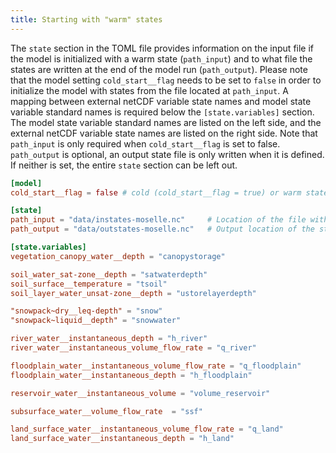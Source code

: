 ```yaml
---
title: Starting with "warm" states
---
```


The `state` section in the TOML file provides information on the input file if the model is
initialized with a warm state (`path_input`) and to what file the states are written at the
end of the model run (`path_output`). Please note that the model setting `cold_start__flag`
needs to be set to `false` in order to initialize the model with states from the file
located at `path_input`. A mapping between external netCDF variable state names and model
state variable standard names is required below the `[state.variables]` section. The model
state variable standard names are listed on the left side, and the external netCDF variable
state names are listed on the right side. Note that `path_input` is only required when
`cold_start__flag` is set to false. `path_output` is optional, an output state file is only
written when it is defined. If neither is set, the entire `state` section can be left out.

```toml
[model]
cold_start__flag = false # cold (cold_start__flag = true) or warm state (cold_start__flag = false), default is true

[state]
path_input = "data/instates-moselle.nc"     # Location of the file with the input states
path_output = "data/outstates-moselle.nc"   # Output location of the states after the model run

[state.variables]
vegetation_canopy_water__depth = "canopystorage"

soil_water_sat-zone__depth = "satwaterdepth"
soil_surface__temperature = "tsoil"
soil_layer_water_unsat-zone__depth = "ustorelayerdepth"

"snowpack~dry__leq-depth" = "snow"
"snowpack~liquid__depth" = "snowwater"

river_water__instantaneous_depth = "h_river"
river_water__instantaneous_volume_flow_rate = "q_river"

floodplain_water__instantaneous_volume_flow_rate = "q_floodplain"
floodplain_water__instantaneous_depth = "h_floodplain"

reservoir_water__instantaneous_volume = "volume_reservoir"

subsurface_water__volume_flow_rate  = "ssf"

land_surface_water__instantaneous_volume_flow_rate = "q_land"
land_surface_water__instantaneous_depth = "h_land"
```